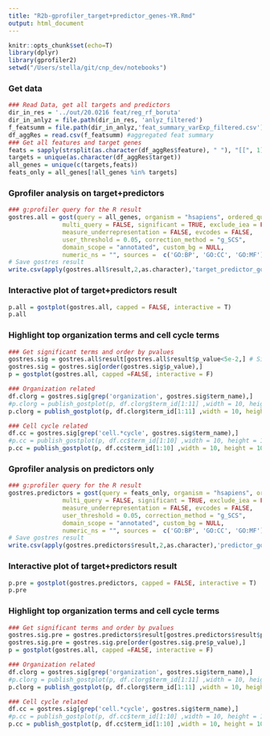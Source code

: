```yaml
---
title: "R2b-gprofiler_target+predictor_genes-YR.Rmd"
output: html_document
---
```

```r
knitr::opts_chunk$set(echo=T)
library(dplyr)
library(gprofiler2)
setwd("/Users/stella/git/cnp_dev/notebooks")
```
### Get data
```r
### Read Data, get all targets and predictors
dir_in_res = '../out/20.0216 feat/reg_rf_boruta'
dir_in_anlyz = file.path(dir_in_res, 'anlyz_filtered')
f_featsumm = file.path(dir_in_anlyz,'feat_summary_varExp_filtered.csv')
df_aggRes = read.csv(f_featsumm) #aggregated feat summary
### Get all features and target genes
feats = sapply(strsplit(as.character(df_aggRes$feature), " "), "[[", 1)
targets = unique(as.character(df_aggRes$target))
all_genes = unique(c(targets,feats))
feats_only = all_genes[!all_genes %in% targets]
```
### Gprofiler analysis on target+predictors
```r
### g:profiler query for the R result
gostres.all = gost(query = all_genes, organism = "hsapiens", ordered_query = FALSE,
               multi_query = FALSE, significant = TRUE, exclude_iea = FALSE, 
               measure_underrepresentation = FALSE, evcodes = FALSE, 
               user_threshold = 0.05, correction_method = "g_SCS", 
               domain_scope = "annotated", custom_bg = NULL, 
               numeric_ns = "", sources =  c('GO:BP', 'GO:CC', 'GO:MF'), as_short_link = FALSE)
# Save gostres result
write.csv(apply(gostres.all$result,2,as.character),'target_predictor_gores.csv',row.names = FALSE)
```
### Interactive plot of target+predictors result
```r
p.all = gostplot(gostres.all, capped = FALSE, interactive = T)
p.all
```

### Highlight top organization terms and cell cycle terms
```r
### Get significant terms and order by pvalues
gostres.sig = gostres.all$result[gostres.all$result$p_value<5e-2,] # Significant terms
gostres.sig = gostres.sig[order(gostres.sig$p_value),]
p = gostplot(gostres.all, capped =FALSE, interactive = F)

### Organization related
df.clorg = gostres.sig[grep('organization', gostres.sig$term_name),]
#p.clorg = publish_gostplot(p, df.clorg$term_id[1:11] ,width = 10, height = 10,filename = 'cellular_organization.png')
p.clorg = publish_gostplot(p, df.clorg$term_id[1:11] ,width = 10, height = 10,filename = NULL)

### Cell cycle related
df.cc = gostres.sig[grep('cell.*cycle', gostres.sig$term_name),]
#p.cc = publish_gostplot(p, df.cc$term_id[1:10] ,width = 10, height = 10,filename = 'cell_cycle.png')
p.cc = publish_gostplot(p, df.cc$term_id[1:10] ,width = 10, height = 10,filename = NULL)
```

### Gprofiler analysis on predictors only
```r
### g:profiler query for the R result
gostres.predictors = gost(query = feats_only, organism = "hsapiens", ordered_query = FALSE,
               multi_query = FALSE, significant = TRUE, exclude_iea = FALSE, 
               measure_underrepresentation = FALSE, evcodes = FALSE, 
               user_threshold = 0.05, correction_method = "g_SCS", 
               domain_scope = "annotated", custom_bg = NULL, 
               numeric_ns = "", sources =  c('GO:BP', 'GO:CC', 'GO:MF'), as_short_link = FALSE)
# Save gostres result
write.csv(apply(gostres.predictors$result,2,as.character),'predictor_gores.csv',row.names = FALSE)
```
### Interactive plot of target+predictors result
```r
p.pre = gostplot(gostres.predictors, capped = FALSE, interactive = T)
p.pre
```

### Highlight top organization terms and cell cycle terms
```r
### Get significant terms and order by pvalues
gostres.sig.pre = gostres.predictors$result[gostres.predictors$result$p_value<5e-2,] # Significant terms
gostres.sig.pre = gostres.sig.pre[order(gostres.sig.pre$p_value),]
p = gostplot(gostres.all, capped =FALSE, interactive = F)

### Organization related
df.clorg = gostres.sig[grep('organization', gostres.sig$term_name),]
#p.clorg = publish_gostplot(p, df.clorg$term_id[1:11] ,width = 10, height = 10,filename = 'cellular_organization.png')
p.clorg = publish_gostplot(p, df.clorg$term_id[1:11] ,width = 10, height = 10,filename = NULL)

### Cell cycle related
df.cc = gostres.sig[grep('cell.*cycle', gostres.sig$term_name),]
#p.cc = publish_gostplot(p, df.cc$term_id[1:10] ,width = 10, height = 10,filename = 'cell_cycle.png')
p.cc = publish_gostplot(p, df.cc$term_id[1:10] ,width = 10, height = 10,filename = NULL)
```


